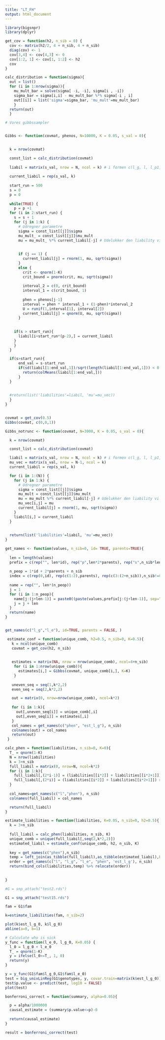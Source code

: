 ```yaml
---
title: "LT_FH"
output: html_document
---
```



```r
library(bigsnpr)
library(dplyr)
```

```r
get_cov = function(h2, n_sib = 0) {
  cov <- matrix(h2/2, 4 + n_sib, 4 + n_sib)
  diag(cov) <- 1
  cov[3,4] <- cov[4,3] <- 0
  cov[1:2, 1] <- cov[1, 1:2] <- h2
  cov
}
```

```r
calc_distribution = function(sigma){
  out = list()
  for (i in 1:nrow(sigma)){
    mu_mult_bar = solve(sigma[ -i, -i], sigma[i , -i])
    sigma_bar = sigma[i,i] - mu_mult_bar %*% sigma[-i , i]
    out[[i]] = list('sigma'=sigma_bar, 'mu_mult'=mu_mult_bar)
    }
  return(out)
  }
```


```r
# Vores gibbssampler


Gibbs <- function(covmat, phenos, N=10000, K = 0.05, s_val = 0){

  
  k = nrow(covmat)

  const_list = calc_distribution(covmat)
  
  liabil = matrix(s_val, nrow = N, ncol = k) # i formen c(l_g, l, l_p1, l_p2)
  
  current_liabil = rep(s_val, k)
  
  start_run = 500
  s = 0
  p = 0
  
  while(TRUE) {
    p = p +1
  for (i in 2:start_run) {
    s = s + 1
    for (j in 1:k) {
      # Udregner parametre
      sigma = const_list[[j]]$sigma
      mu_mult_ = const_list[[j]]$mu_mult
      mu = mu_mult_ %*% current_liabil[-j] # Udelukker den liability vi er kommet til
    
      
      if (j == 1) {
        current_liabil[j] = rnorm(1, mu, sqrt(sigma))
      }
      else {
        crit <- qnorm(1-K)
        crit_bound = pnorm(crit, mu, sqrt(sigma))
        
        interval_2 = c(0, crit_bound)
        interval_1 = c(crit_bound, 1)
        
        phen = phenos[j-1]
        interval = phen * interval_1 + (1-phen)*interval_2
        U = runif(1,interval[1], interval[2])
        current_liabil[j] = qnorm(U, mu, sqrt(sigma))
      }
      
    
    if(s > start_run){
      liabil[i+start_run*(p-2),] = current_liabil
    }
    }
  }

  if(s>start_run){
      end_val = s-start_run
      if(sd(liabil[1:end_val,1])/sqrt(length(liabil[1:end_val,1])) < 0.1){
        return(colMeans(liabil[1:end_val,]))
      }
  }
      
  
  #return(list('liabilities'=liabil, 'mu'=mu_vec))
  }
}
  
```


```r
covmat = get_cov(0.5)
Gibbs(covmat, c(0,0,1))
```

```r
Gibbs_notrunc <- function(covmat, N=3000, K = 0.05, s_val = 0){

  k = nrow(covmat)

  const_list = calc_distribution(covmat)

  liabil = matrix(s_val, nrow = N, ncol = k) # i formen c(l_g, l, l_p1, l_p2)
  mu_vec = matrix(s_val, nrow = N-1, ncol = k)
  current_liabil = rep(s_val, k)

  for (i in 1:(N)) {
    for (j in 1:k) {
      # Udregner parametre
      sigma = const_list[[j]]$sigma
      mu_mult = const_list[[j]]$mu_mult
      mu = mu_mult %*% current_liabil[-j] # Udelukker den liability vi er kommet til
      mu_vec[i,j] = mu
      current_liabil[j] = rnorm(1, mu, sqrt(sigma))
    }
    liabil[i,] = current_liabil
  }
  
  
  return(list('liabilities'=liabil, 'mu'=mu_vec))
}
```




```r
get_names <- function(values, n_sib=0, id= TRUE, parents=TRUE){
  
  len = length(values)
  prefix = c(rep("", len*id), rep("p",len*2*parents), rep("s",n_sib*len))
  
  n_peop = 1*id + 2*parents + n_sib
  index = c(rep(0,id), rep(c(1:2),parents), rep(c(3:(2+n_sib)),n_sib!=0))
  
  name = rep("", len*(n_peop))
  j = 1
  for (i in 1:n_peop){
    name[j:(j+len-1)] = paste0((paste(values,prefix[j:(j+len-1)], sep="_")), rep(index[i], len))
    j = j + len
  }
  return(name)
}


get_names(c("l_g","l_e"), id=TRUE, parents = FALSE, )
```



```r
 estimate_conf = function(unique_comb, h2=0.5, n_sib=0, K=0.5){
   k = ncol(unique_comb)
   covmat = get_cov(h2, n_sib)
   
   
   estimates = matrix(NA, nrow = nrow(unique_comb), ncol=4+n_sib)
    for (i in 1:nrow(unique_comb)){
      estimates[i,] = Gibbs(covmat, unique_comb[i,], K=K)
    } 
   
   uneven_seq = seq(1,k*2,2)
   even_seq = seq(2,k*2,2)

   out = matrix(0, nrow=nrow(unique_comb), ncol=k*2)
   
   for (i in 1:k){
     out[,uneven_seq[i]] = unique_comb[,i]
     out[,even_seq[i]] = estimates[,i]
   }
   col_names = get_names(c("phen", "est_l_g"), n_sib)
   colnames(out) = col_names
   return(out)
 }

```


```r
calc_phen = function(liabilities, n_sib=0, K=0){
  T_ = qnorm(1-K)
  N = nrow(liabilities)
  k = 3+n_sib
  full_liabil = matrix(0, nrow=N, ncol=k*2)
  for (i in 1:k){
    full_liabil[,(2*i-1)] = (liabilities[[i*2]] + liabilities[[i*2+1]])
    full_liabil[,(2*i)] = (liabilities[[i*2]] + liabilities[[i*2+1]]) >=T_
  }
  
  col_names=get_names(c("l","phen"), n_sib)
  colnames(full_liabil) = col_names

  return(full_liabil)
}

```

```r
estimate_liabilities = function(liabilities, K=0.05, n_sib=0, h2=0.5){
  k = 3+n_sib
  
  full_liabil = calc_phen(liabilities, n_sib, K)
  unique_comb = unique(full_liabil[,seq(2,k*2,2)])
  estimated_liabil = estimate_conf(unique_comb, h2, n_sib, K)
  
  key = get_names(c("phen"),n_sib) 
  temp = left_join(as_tibble(full_liabil),as_tibble(estimated_liabil),by=key)
  order = get_names(c("l", "l_g", "l_e", "phen", 'est_l_g'), n_sib)
  return(bind_cols(liabilities,temp) %>% relocate(order))
  
  
}


```



```r

#G = snp_attach("test2.rds")

G1 = snp_attach("test15.rds")

fam = G1$fam

k=estimate_liabilities(fam, n_sib=2)


```


```r
plot(k$est_l_g_0, k$l_g_0)
abline(a=0, b=1)
```
```r
# Calculate who is sick
y_func = function(l_e_0, l_g_0, K=0.05) {
  l_0 = l_g_0 + l_e_0
  T_ = qnorm(1-K)
  y = ifelse(l_0>=T_, 1, 0)
  return(y)
}
```

```r

y = y_func(G1$fam$l_g_0,G1$fam$l_e_0)
test = big_univLinReg(G1$genotypes, y, covar.train=matrix(k$est_l_g_0))
test$p.value <- predict(test, log10 = FALSE)
plot(test)

```

```r
bonferroni_correct = function(summary, alpha=0.05){

  p = alpha/1000000
  causal_estimate = (summary$p.value<=p)-0
  
  return(causal_estimate)
}
```



```r
result = bonferroni_correct(test)

```


